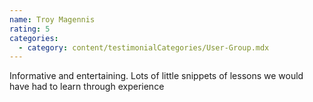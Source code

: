 ```yaml
---
name: Troy Magennis
rating: 5
categories:
  - category: content/testimonialCategories/User-Group.mdx
---
```

Informative and entertaining. Lots of little snippets of lessons we would have had to learn through experience